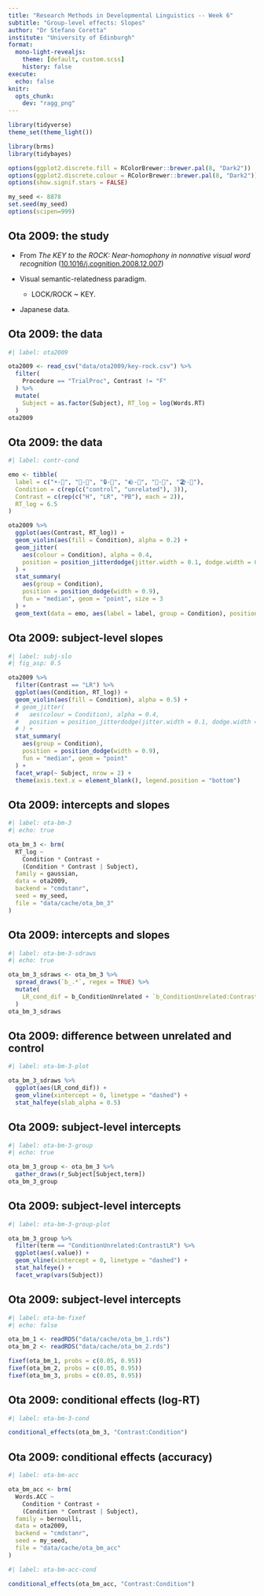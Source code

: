 ```yaml
---
title: "Research Methods in Developmental Linguistics -- Week 6"
subtitle: "Group-level effects: Slopes"
author: "Dr Stefano Coretta"
institute: "University of Edinburgh"
format:
  mono-light-revealjs:
    theme: [default, custom.scss]
    history: false
execute: 
  echo: false
knitr:
  opts_chunk:
    dev: "ragg_png"
---
```


```r
library(tidyverse)
theme_set(theme_light())

library(brms)
library(tidybayes)

options(ggplot2.discrete.fill = RColorBrewer::brewer.pal(8, "Dark2"))
options(ggplot2.discrete.colour = RColorBrewer::brewer.pal(8, "Dark2"))
options(show.signif.stars = FALSE)

my_seed <- 8878
set.seed(my_seed)
options(scipen=999)
```


## Ota 2009: the study

- From *The KEY to the ROCK: Near-homophony in nonnative visual word recognition* ([10.1016/j.cognition.2008.12.007](https://doi.org/10.1016/j.cognition.2008.12.007))

- Visual semantic-relatedness paradigm.

  - LOCK/ROCK ~ KEY.

- Japanese data.

## Ota 2009: the data

```r
#| label: ota2009

ota2009 <- read_csv("data/ota2009/key-rock.csv") %>%
  filter(
    Procedure == "TrialProc", Contrast != "F"
  ) %>%
  mutate(
    Subject = as.factor(Subject), RT_log = log(Words.RT)
  )
ota2009
```

## Ota 2009: the data

```r
#| label: contr-cond

emo <- tibble(
  label = c("☀️-🌙", "👦-🌙", "🔒-🔑", "🪨-🔑", "🍑-🍏", "🏖️-🍏"),
  Condition = c(rep(c("control", "unrelated"), 3)),
  Contrast = c(rep(c("H", "LR", "PB"), each = 2)),
  RT_log = 6.5
)

ota2009 %>%
  ggplot(aes(Contrast, RT_log)) +
  geom_violin(aes(fill = Condition), alpha = 0.2) +
  geom_jitter(
    aes(colour = Condition), alpha = 0.4,
    position = position_jitterdodge(jitter.width = 0.1, dodge.width = 0.9)
  ) +
  stat_summary(
    aes(group = Condition),
    position = position_dodge(width = 0.9),
    fun = "median", geom = "point", size = 3
  ) +
  geom_text(data = emo, aes(label = label, group = Condition), position = position_dodge(width = 0.9), size = 5)
```

## Ota 2009: subject-level slopes

```r
#| label: subj-slo
#| fig_asp: 0.5

ota2009 %>%
  filter(Contrast == "LR") %>%
  ggplot(aes(Condition, RT_log)) +
  geom_violin(aes(fill = Condition), alpha = 0.5) +
  # geom_jitter(
  #   aes(colour = Condition), alpha = 0.4,
  #   position = position_jitterdodge(jitter.width = 0.1, dodge.width = 0.9)
  # ) +
  stat_summary(
    aes(group = Condition),
    position = position_dodge(width = 0.9),
    fun = "median", geom = "point"
  ) +
  facet_wrap(~ Subject, nrow = 2) +
  theme(axis.text.x = element_blank(), legend.position = "bottom")
```

## Ota 2009: intercepts and slopes

```r
#| label: ota-bm-3
#| echo: true

ota_bm_3 <- brm(
  RT_log ~
    Condition * Contrast +
    (Condition * Contrast | Subject),
  family = gaussian,
  data = ota2009,
  backend = "cmdstanr",
  seed = my_seed,
  file = "data/cache/ota_bm_3"
)
```

## Ota 2009: intercepts and slopes

```r
#| label: ota-bm-3-sdraws
#| echo: true

ota_bm_3_sdraws <- ota_bm_3 %>%
  spread_draws(`b_.*`, regex = TRUE) %>%
  mutate(
    LR_cond_dif = b_ConditionUnrelated + `b_ConditionUnrelated:ContrastLR`
  )
ota_bm_3_sdraws
```

## Ota 2009: difference between unrelated and control

```r
#| label: ota-bm-3-plot

ota_bm_3_sdraws %>%
  ggplot(aes(LR_cond_dif)) +
  geom_vline(xintercept = 0, linetype = "dashed") +
  stat_halfeye(slab_alpha = 0.5)
```

## Ota 2009: subject-level intercepts

```r
#| label: ota-bm-3-group
#| echo: true

ota_bm_3_group <- ota_bm_3 %>%
  gather_draws(r_Subject[Subject,term])
ota_bm_3_group
```

## Ota 2009: subject-level intercepts

```r
#| label: ota-bm-3-group-plot

ota_bm_3_group %>%
  filter(term == "ConditionUnrelated:ContrastLR") %>%
  ggplot(aes(.value)) +
  geom_vline(xintercept = 0, linetype = "dashed") +
  stat_halfeye() +
  facet_wrap(vars(Subject))
```

## Ota 2009: subject-level intercepts

```r
#| label: ota-bm-fixef
#| echo: false

ota_bm_1 <- readRDS("data/cache/ota_bm_1.rds")
ota_bm_2 <- readRDS("data/cache/ota_bm_2.rds")

fixef(ota_bm_1, probs = c(0.05, 0.95))
fixef(ota_bm_2, probs = c(0.05, 0.95))
fixef(ota_bm_3, probs = c(0.05, 0.95))
```

## Ota 2009: conditional effects (log-RT)

```r
#| label: ota-bm-3-cond

conditional_effects(ota_bm_3, "Contrast:Condition")
```

## Ota 2009: conditional effects (accuracy)

```r
#| label: ota-bm-acc

ota_bm_acc <- brm(
  Words.ACC ~
    Condition * Contrast +
    (Condition * Contrast | Subject),
  family = bernoulli,
  data = ota2009,
  backend = "cmdstanr",
  seed = my_seed,
  file = "data/cache/ota_bm_acc"
)
```

```r
#| label: ota-bm-acc-cond

conditional_effects(ota_bm_acc, "Contrast:Condition")
```

